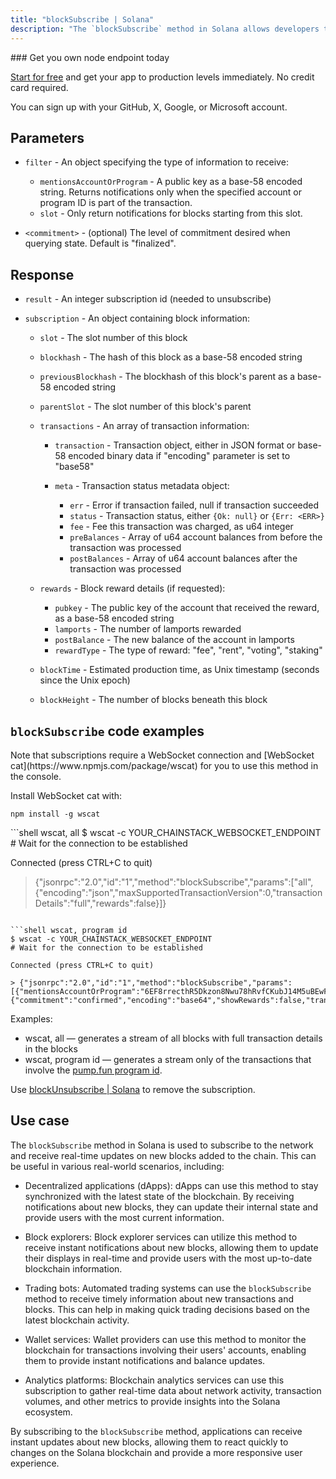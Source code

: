 ---
title: "blockSubscribe | Solana"
description: "The `blockSubscribe` method in Solana allows developers to receive real-time notifications about new blocks on the Solana blockchain. This subscription-based method provides updates whenever new blocks are added to the chain."
---

<Check>
  ### Get you own node endpoint today

  [Start for free](https://console.chainstack.com/) and get your app to production levels immediately. No credit card required.

  You can sign up with your GitHub, X, Google, or Microsoft account.
</Check>

## Parameters

* `filter` - An object specifying the type of information to receive:

  * `mentionsAccountOrProgram` - A public key as a base-58 encoded string. Returns notifications only when the specified account or program ID is part of the transaction.
  * `slot` - Only return notifications for blocks starting from this slot.

* `<commitment>` - (optional) The level of commitment desired when querying state. Default is "finalized".

## Response

* `result` - An integer subscription id (needed to unsubscribe)

* `subscription` - An object containing block information:

  * `slot` - The slot number of this block

  * `blockhash` - The hash of this block as a base-58 encoded string

  * `previousBlockhash` - The blockhash of this block's parent as a base-58 encoded string

  * `parentSlot` - The slot number of this block's parent

  * `transactions` - An array of transaction information:

    * `transaction` - Transaction object, either in JSON format or base-58 encoded binary data if "encoding" parameter is set to "base58"

    * `meta` - Transaction status metadata object:

      * `err` - Error if transaction failed, null if transaction succeeded
      * `status` - Transaction status, either `{Ok: null}` or `{Err: <ERR>}`
      * `fee` - Fee this transaction was charged, as u64 integer
      * `preBalances` - Array of u64 account balances from before the transaction was processed
      * `postBalances` - Array of u64 account balances after the transaction was processed

  * `rewards` - Block reward details (if requested):

    * `pubkey` - The public key of the account that received the reward, as a base-58 encoded string
    * `lamports` - The number of lamports rewarded
    * `postBalance` - The new balance of the account in lamports
    * `rewardType` - The type of reward: "fee", "rent", "voting", "staking"

  * `blockTime` - Estimated production time, as Unix timestamp (seconds since the Unix epoch)

  * `blockHeight` - The number of blocks beneath this block

## `blockSubscribe` code examples

<Info>
  Note that subscriptions require a WebSocket connection and [WebSocket cat](https://www.npmjs.com/package/wscat) for you to use this method in the console.

  Install WebSocket cat with:

  `npm install -g wscat`
</Info>

<CodeGroup>
  ```shell wscat, all
  $ wscat -c YOUR_CHAINSTACK_WEBSOCKET_ENDPOINT
  # Wait for the connection to be established

  Connected (press CTRL+C to quit)

  > {"jsonrpc":"2.0","id":"1","method":"blockSubscribe","params":["all",{"encoding":"json","maxSupportedTransactionVersion":0,"transactionDetails":"full","rewards":false}]}
  ```

  ```shell wscat, program id
  $ wscat -c YOUR_CHAINSTACK_WEBSOCKET_ENDPOINT
  # Wait for the connection to be established

  Connected (press CTRL+C to quit)

  > {"jsonrpc":"2.0","id":"1","method":"blockSubscribe","params":[{"mentionsAccountOrProgram":"6EF8rrecthR5Dkzon8Nwu78hRvfCKubJ14M5uBEwF6P"},{"commitment":"confirmed","encoding":"base64","showRewards":false,"transactionDetails":"full","maxSupportedTransactionVersion":0}]}
  ```
</CodeGroup>

Examples:

* wscat, all — generates a stream of all blocks with full transaction details in the blocks
* wscat, program id — generates a stream only of the transactions that involve the [pump.fun program id](https://solscan.io/account/6EF8rrecthR5Dkzon8Nwu78hRvfCKubJ14M5uBEwF6P).

Use [blockUnsubscribe | Solana](/reference/blockunsubscribe-solana) to remove the subscription.

## Use case

The `blockSubscribe` method in Solana is used to subscribe to the network and receive real-time updates on new blocks added to the chain. This can be useful in various real-world scenarios, including:

* Decentralized applications (dApps): dApps can use this method to stay synchronized with the latest state of the blockchain. By receiving notifications about new blocks, they can update their internal state and provide users with the most current information.

* Block explorers: Block explorer services can utilize this method to receive instant notifications about new blocks, allowing them to update their displays in real-time and provide users with the most up-to-date blockchain information.

* Trading bots: Automated trading systems can use the `blockSubscribe` method to receive timely information about new transactions and blocks. This can help in making quick trading decisions based on the latest blockchain activity.

* Wallet services: Wallet providers can use this method to monitor the blockchain for transactions involving their users' accounts, enabling them to provide instant notifications and balance updates.

* Analytics platforms: Blockchain analytics services can use this subscription to gather real-time data about network activity, transaction volumes, and other metrics to provide insights into the Solana ecosystem.

By subscribing to the `blockSubscribe` method, applications can receive instant updates about new blocks, allowing them to react quickly to changes on the Solana blockchain and provide a more responsive user experience.
